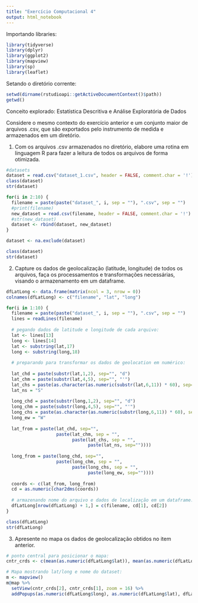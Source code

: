```yaml
---
title: "Exercício Computacional 4"
output: html_notebook
---
```


Importando libraries:

```r
library(tidyverse)
library(dplyr)
library(ggplot2)
library(mapview)
library(sp)
library(leaflet)
```

Setando o diretório corrente:

```r
setwd(dirname(rstudioapi::getActiveDocumentContext()$path))
getwd()
```

Conceito explorado: Estatística Descritiva e Análise Exploratória de Dados

Considere o mesmo contexto do exercício anterior e um conjunto maior de arquivos .csv, que são
exportados pelo instrumento de medida e armazenados em um diretório.

 1) Com os arquivos .csv armazenados no diretório, elabore uma rotina em linguagem R para
fazer a leitura de todos os arquivos de forma otimizada.

```r
#datasets 
dataset = read.csv("dataset_1.csv", header = FALSE, comment.char = '!')
class(dataset)
str(dataset)

for(i in 2:10) {
  filename = paste(paste("dataset_", i, sep = ""), ".csv", sep = "")
  #print(filename)
  new_dataset = read.csv(filename, header = FALSE, comment.char = '!')
  #str(new_dataset)
  dataset <- rbind(dataset, new_dataset)
}

dataset <- na.exclude(dataset)

class(dataset)
str(dataset)
```


 2) Capture os dados de geolocalização (latitude, longitude) de todos os arquivos, faça os
processamentos e transformações necessárias, visando o armazenamento em um dataframe.

```r
dfLatLong <- data.frame(matrix(ncol = 3, nrow = 0))
colnames(dfLatLong) <- c("filename", "lat", "long")

for(i in 1:10) {
  filename = paste(paste("dataset_", i, sep = ""), ".csv", sep = "")
  lines = readLines(filename)
  
  # pegando dados de latitude e longitude de cada arquivo:
  lat <- lines[13]
  long <- lines[14]
  lat <- substring(lat,17)
  long <- substring(long,18)
  
  # preparando para transformar os dados de geolocation em numérico:
  
  lat_chd = paste(substr(lat,1,2), sep="", "d")
  lat_chm = paste(substr(lat,4,5), sep="", "'")
  lat_chs = paste(as.character(as.numeric(substr(lat,6,11)) * 60), sep="", "\"")
  lat_ns = "S"
  
  long_chd = paste(substr(long,1,2), sep="", "d")
  long_chm = paste(substr(long,4,5), sep="", "'")
  long_chs = paste(as.character(as.numeric(substr(long,6,11)) * 60), sep="", "\"")
  long_ew = "W"
  
  lat_from = paste(lat_chd, sep="", 
                   paste(lat_chm, sep = "", 
                         paste(lat_chs, sep = "",
                               paste(lat_ns, sep=""))))
  
  long_from = paste(long_chd, sep="", 
                   paste(long_chm, sep = "", 
                         paste(long_chs, sep = "",
                               paste(long_ew, sep=""))))
  
  coords <- c(lat_from, long_from)
  cd = as.numeric(char2dms(coords))
  
  # armazenando nome do arquivo e dados de localização em um dataframe:
  dfLatLong[nrow(dfLatLong) + 1,] = c(filename, cd[1], cd[2])
}

class(dfLatLong)
str(dfLatLong)
```

 3) Apresente no mapa os dados de geolocalização obtidos no item anterior.
 
```r
# ponto central para posicionar o mapa:
cntr_crds <- c(mean(as.numeric(dfLatLong$lat)), mean(as.numeric(dfLatLong$long)))

# Mapa mostrando lat/long e nome do dataset:
m <- mapview()
m@map %>% 
  setView(cntr_crds[2], cntr_crds[1], zoom = 16) %>% 
  addPopups(as.numeric(dfLatLong$long), as.numeric(dfLatLong$lat), dfLatLong$filename)

```
